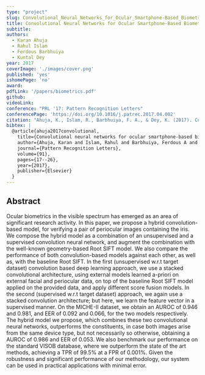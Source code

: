 ```yaml
---
type: "project"
slug: Convolutional_Neural_Networks_for_Ocular_Smartphone-Based_Biometrics
title: Convolutional Neural Networks for Ocular Smartphone-Based Biometrics
subtitle:
authors:
  - Karan Ahuja
  - Rahul Islam
  - Ferdous Barbhuiya
  - Kuntal Dey
year: 2017
coverImage: './images/cover.png'
published: 'yes'
ishomePage: 'no'
award:
pdfLink: '/papers/biometrics.pdf'
github:
videoLink:
conference: "PRL '17: Pattern Recognition Letters"
conferencePage: 'https://doi.org/10.1016/j.patrec.2017.04.002'
citation: "Ahuja, K., Islam, R., Barbhuiya, F. A., & Dey, K. (2017). Convolutional neural networks for ocular smartphone-based biometrics. Pattern Recognition Letters, 91, 17-26."
bibtex: |
  @article{ahuja2017convolutional,
    title={Convolutional neural networks for ocular smartphone-based biometrics},
    author={Ahuja, Karan and Islam, Rahul and Barbhuiya, Ferdous A and Dey, Kuntal},
    journal={Pattern Recognition Letters},
    volume={91},
    pages={17--26},
    year={2017},
    publisher={Elsevier}
  }
---
```


## Abstract

Ocular biometrics in the visible spectrum has emerged as an area of significant research activity. In this paper, we propose a hybrid convolution-based model, for verifying a pair of periocular images containing the iris. We compose the hybrid model as a combination of an unsupervised and a supervised convolution neural network, and augment the combination with the well-known geometry-based Root SIFT model. We also compare the performance of both convolution-based models against each other, as well as, with the baseline Root SIFT. In the first (unsupervised w.r.t target dataset) convolution based deep learning approach, we use a stacked convolutional architecture, using external models learned a-priori on external facial and periocular data, on top of the baseline Root SIFT model applied on the provided data, and apply different score fusion models. In the second (supervised w.r.t target dataset) approach, we again use a stacked convolution architecture; but here, we learn the feature vector in a supervised manner. On the MICHE-II dataset, we obtain an AUROC of 0.946 and 0.981, and EER of 0.092 and 0.066, for the two models respectively. The hybrid model we propose, which combines these two convolutional neural networks, outperforms the constituents, in case both images arise from the same device type, but not necessarily so otherwise, obtaining a AUROC of 0.986 and EER of 0.053. We also benchmark our performance on the standard VISOB database, where we outperform the state of the art methods, achieving a TPR of 99.5% at a FPR of 0.001%. Given the robustness and significant performance of our methodology, our system can be used in practical applications with minimal error.

